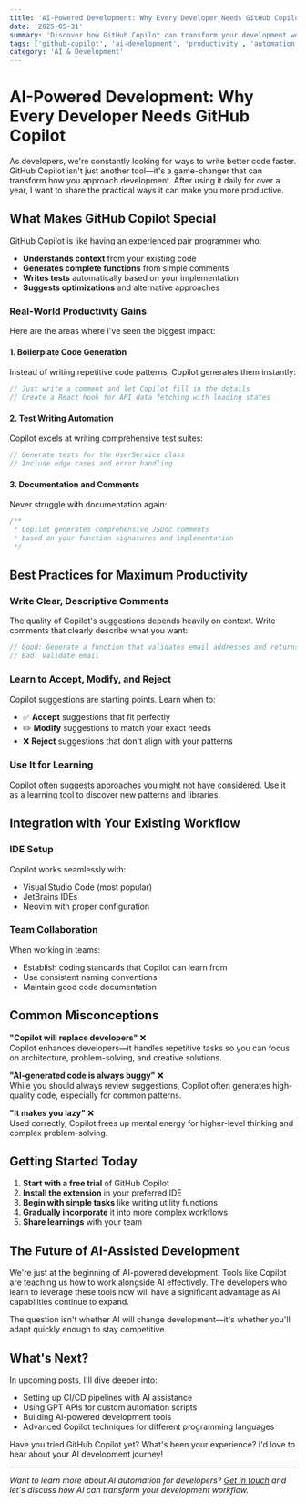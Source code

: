 ```yaml
---
title: 'AI-Powered Development: Why Every Developer Needs GitHub Copilot'
date: '2025-05-31'
summary: 'Discover how GitHub Copilot can transform your development workflow. From code completion to test generation, learn practical tips to become 10x more productive with AI assistance.'
tags: ['github-copilot', 'ai-development', 'productivity', 'automation']
category: 'AI & Development'
---
```


# AI-Powered Development: Why Every Developer Needs GitHub Copilot

As developers, we're constantly looking for ways to write better code faster. GitHub Copilot isn't just another tool—it's a game-changer that can transform how you approach development. After using it daily for over a year, I want to share the practical ways it can make you more productive.

## What Makes GitHub Copilot Special

GitHub Copilot is like having an experienced pair programmer who:

- **Understands context** from your existing code
- **Generates complete functions** from simple comments
- **Writes tests** automatically based on your implementation
- **Suggests optimizations** and alternative approaches

### Real-World Productivity Gains

Here are the areas where I've seen the biggest impact:

#### 1. Boilerplate Code Generation

Instead of writing repetitive code patterns, Copilot generates them instantly:

```typescript
// Just write a comment and let Copilot fill in the details
// Create a React hook for API data fetching with loading states
```

#### 2. Test Writing Automation

Copilot excels at writing comprehensive test suites:

```typescript
// Generate tests for the UserService class
// Include edge cases and error handling
```

#### 3. Documentation and Comments

Never struggle with documentation again:

```typescript
/**
 * Copilot generates comprehensive JSDoc comments
 * based on your function signatures and implementation
 */
```

## Best Practices for Maximum Productivity

### Write Clear, Descriptive Comments

The quality of Copilot's suggestions depends heavily on context. Write comments that clearly describe what you want:

```typescript
// Good: Generate a function that validates email addresses and returns specific error messages
// Bad: Validate email
```

### Learn to Accept, Modify, and Reject

Copilot suggestions are starting points. Learn when to:

- ✅ **Accept** suggestions that fit perfectly
- ✏️ **Modify** suggestions to match your exact needs
- ❌ **Reject** suggestions that don't align with your patterns

### Use It for Learning

Copilot often suggests approaches you might not have considered. Use it as a learning tool to discover new patterns and libraries.

## Integration with Your Existing Workflow

### IDE Setup

Copilot works seamlessly with:

- Visual Studio Code (most popular)
- JetBrains IDEs
- Neovim with proper configuration

### Team Collaboration

When working in teams:

- Establish coding standards that Copilot can learn from
- Use consistent naming conventions
- Maintain good code documentation

## Common Misconceptions

**"Copilot will replace developers"** ❌  
Copilot enhances developers—it handles repetitive tasks so you can focus on architecture, problem-solving, and creative solutions.

**"AI-generated code is always buggy"** ❌  
While you should always review suggestions, Copilot often generates high-quality code, especially for common patterns.

**"It makes you lazy"** ❌  
Used correctly, Copilot frees up mental energy for higher-level thinking and complex problem-solving.

## Getting Started Today

1. **Start with a free trial** of GitHub Copilot
2. **Install the extension** in your preferred IDE
3. **Begin with simple tasks** like writing utility functions
4. **Gradually incorporate** it into more complex workflows
5. **Share learnings** with your team

## The Future of AI-Assisted Development

We're just at the beginning of AI-powered development. Tools like Copilot are teaching us how to work alongside AI effectively. The developers who learn to leverage these tools now will have a significant advantage as AI capabilities continue to expand.

The question isn't whether AI will change development—it's whether you'll adapt quickly enough to stay competitive.

## What's Next?

In upcoming posts, I'll dive deeper into:

- Setting up CI/CD pipelines with AI assistance
- Using GPT APIs for custom automation scripts
- Building AI-powered development tools
- Advanced Copilot techniques for different programming languages

Have you tried GitHub Copilot yet? What's been your experience? I'd love to hear about your AI development journey!

---

_Want to learn more about AI automation for developers? [Get in touch](/contact) and let's discuss how AI can transform your development workflow._

